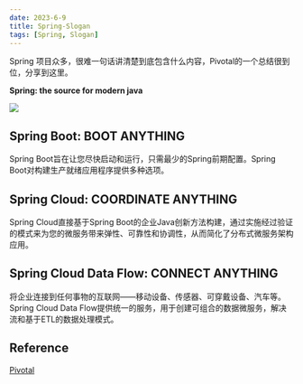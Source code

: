 ```yaml
---
date: 2023-6-9
title: Spring-Slogan
tags: [Spring, Slogan]
---
```


Spring 项目众多，很难一句话讲清楚到底包含什么内容，Pivotal的一个总结很到位，分享到这里。

**Spring: the source for modern java**

![](/images/Spring-Sologan.png)

## Spring Boot: BOOT ANYTHING

Spring Boot旨在让您尽快启动和运行，只需最少的Spring前期配置。Spring Boot对构建生产就绪应用程序提供多种选项。

## Spring Cloud: COORDINATE ANYTHING

Spring Cloud直接基于Spring Boot的企业Java创新方法构建，通过实施经过验证的模式来为您的微服务带来弹性、可靠性和协调性，从而简化了分布式微服务架构应用。

## Spring Cloud Data Flow: CONNECT ANYTHING

将企业连接到任何事物的互联网——移动设备、传感器、可穿戴设备、汽车等。Spring Cloud Data Flow提供统一的服务，用于创建可组合的数据微服务，解决流和基于ETL的数据处理模式。

## Reference

[Pivotal](https://spring.io.xy2401.com/)
